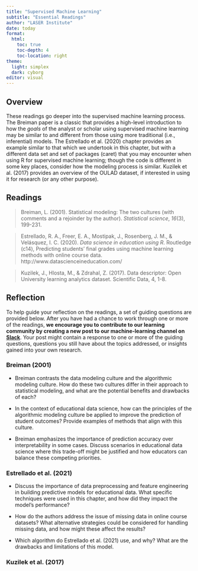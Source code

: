 ```yaml
---
title: "Supervised Machine Learning"
subtitle: "Essential Readings"
author: "LASER Institute"
date: today 
format:
  html:
    toc: true
    toc-depth: 4
    toc-location: right
theme:
  light: simplex
  dark: cyborg
editor: visual
---
```


## Overview

These readings go deeper into the supervised machine learning process. The Breiman paper is a classic that provides a high-level introduction to how the _goals_ of the analyst or scholar using supervised machine learning may be similar to and different from those using more traditional (i.e., inferential) models. The Estrellado et al. (2020) chapter provides an example similar to that which we undertook in this chapter, but with a different data set and set of packages (caret) that you may encounter when using R for supervised machine learning; though the code is different in some key places, consider how the modeling process is similar. Kuzilek et al. (2017) provides an overview of the OULAD dataset, if interested in using it for research (or any other purpose).

## Readings

> Breiman, L. (2001). Statistical modeling: The two cultures (with comments and a rejoinder by the author). *Statistical science*, *16*(3), 199-231.

> Estrellado, R. A., Freer, E. A., Mostipak, J., Rosenberg, J. M., & Velásquez, I. C. (2020). *Data science in education using R*. Routledge (c14), Predicting students' final grades using machine learning methods with online course data. http://www.datascienceineducation.com/

> Kuzilek, J., Hlosta, M., & Zdrahal, Z. (2017). Data descriptor: Open University learning analytics dataset. Scientific Data, 4, 1-8.

## Reflection

To help guide your reflection on the readings, a set of guiding questions are provided below. After you have had a chance to work through one or more of the readings, **we encourage you to contribute to our learning community by creating a new post to our machine-learning channel on [Slack](http://laser-scholars.slack.com/)**. Your post might contain a response to one or more of the guiding questions, questions you still have about the topics addressed, or insights gained into your own research.

### Breiman (2001)

-   Breiman contrasts the data modeling culture and the algorithmic modeling culture. How do these two cultures differ in their approach to statistical modeling, and what are the potential benefits and drawbacks of each?

-   In the context of educational data science, how can the principles of the algorithmic modeling culture be applied to improve the prediction of student outcomes? Provide examples of methods that align with this culture.

-   Breiman emphasizes the importance of prediction accuracy over interpretability in some cases. Discuss scenarios in educational data science where this trade-off might be justified and how educators can balance these competing priorities.

### Estrellado et al. (2021)

-   Discuss the importance of data preprocessing and feature engineering in building predictive models for educational data. What specific techniques were used in this chapter, and how did they impact the model's performance?

-   How do the authors address the issue of missing data in online course datasets? What alternative strategies could be considered for handling missing data, and how might these affect the results?

-   Which algorithm do Estrellado et al. (2021) use, and why? What are the drawbacks and limitations of this model.

### Kuzilek et al. (2017)

